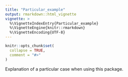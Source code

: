 ```yaml
---
title: "Particular_example"
output: rmarkdown::html_vignette
vignette: >
  %\VignetteIndexEntry{Particular_example}
  %\VignetteEngine{knitr::rmarkdown}
  %\VignetteEncoding{UTF-8}
---
```


```r
knitr::opts_chunk$set(
  collapse = TRUE,
  comment = "#>"
)
```

Explanation of a particular case when using this package.
